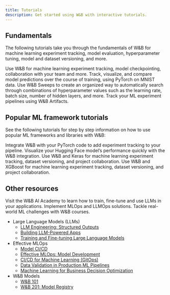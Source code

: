 ```yaml
---
title: Tutorials
description: Get started using W&B with interactive tutorials.
---
```


## Fundamentals

The following tutorials take you through the fundamentals of W&B for machine learning experiment tracking, model evaluation, hyperparameter tuning, model and dataset versioning, and more.

<CardGroup cols={2}>
<Card title="Track experiments" href="/tutorials/experiments/">
Use W&B for machine learning experiment tracking, model checkpointing, collaboration with your team and more.
</Card>
<Card title="Visualize predictions" href="/tutorials/tables/">
Track, visualize, and compare model predictions over the course of training, using PyTorch on MNIST data.
</Card>
</CardGroup>

<CardGroup cols={2}>
<Card title="Tune hyperparameters" href="/tutorials/sweeps/">
Use W&B Sweeps to create an organized way to automatically search through combinations of hyperparameter values such as the learning rate, batch size, number of hidden layers, and more.
</Card>
<Card title="Track models and datasets" href="/tutorials/artifacts/">
Track your ML experiment pipelines using W&B Artifacts.
</Card>
</CardGroup>


## Popular ML framework tutorials
See the following tutorials for step by step information on how to use popular ML frameworks and libraries with W&B:

<CardGroup cols={2}>
<Card title="PyTorch" href="/tutorials/pytorch">
Integrate W&B with your PyTorch code to add experiment tracking to your pipeline.
</Card>
<Card title="HuggingFace Transformers" href="/tutorials/huggingface">
Visualize your Hugging Face model’s performance quickly with the W&B integration.
</Card>
</CardGroup>

<CardGroup cols={2}>
<Card title="Keras" href="/tutorials/tensorflow">
Use W&B and Keras for machine learning experiment tracking, dataset versioning, and project collaboration.
</Card>
<Card title="XGBoost" href="/tutorials/xgboost_sweeps/">
Use W&B and XGBoost for machine learning experiment tracking, dataset versioning, and project collaboration.
</Card>
</CardGroup>

## Other resources

Visit the W&B AI Academy to learn how to train, fine-tune and use LLMs in your applications. Implement MLOps and LLMOps solutions. Tackle real-world ML challenges with W&B courses.

- Large Language Models (LLMs)
    - [LLM Engineering: Structured Outputs](https://www.wandb.courses/courses/steering-language-models?utm_source=wandb_docs&utm_medium=code&utm_campaign=tutorials)
    - [Building LLM-Powered Apps](https://www.wandb.courses/courses/building-llm-powered-apps?utm_source=wandb_docs&utm_medium=code&utm_campaign=tutorials)
    - [Training and Fine-tuning Large Language Models](https://www.wandb.courses/courses/training-fine-tuning-LLMs?utm_source=wandb_docs&utm_medium=code&utm_campaign=tutorials)
- Effective MLOps
    - [Model CI/CD](https://www.wandb.courses/courses/enterprise-model-management?utm_source=wandb_docs&utm_medium=code&utm_campaign=tutorials)
    - [Effective MLOps: Model Development](https://www.wandb.courses/courses/effective-mlops-model-development?utm_source=wandb_docs&utm_medium=code&utm_campaign=tutorials)
    - [CI/CD for Machine Learning (GitOps)](https://www.wandb.courses/courses/ci-cd-for-machine-learning?utm_source=wandb_docs&utm_medium=code&utm_campaign=tutorials)
    - [Data Validation in Production ML Pipelines](https://www.wandb.courses/courses/data-validation-for-machine-learning?utm_source=wandb_docs&utm_medium=code&utm_campaign=tutorials)
    - [Machine Learning for Business Decision Optimization](https://www.wandb.courses/courses/decision-optimization?utm_source=wandb_docs&utm_medium=code&utm_campaign=tutorials)
- W&B Models
    - [W&B 101](https://wandb.ai/site/courses/101/?utm_source=wandb_docs&utm_medium=code&utm_campaign=tutorials)
    - [W&B 201: Model Registry](https://www.wandb.courses/courses/201-model-registry?utm_source=wandb_docs&utm_medium=code&utm_campaign=tutorials)
